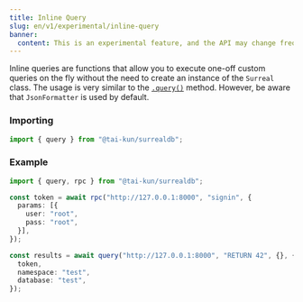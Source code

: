 ```yaml
---
title: Inline Query
slug: en/v1/experimental/inline-query
banner:
  content: This is an experimental feature, and the API may change frequently.
---
```


Inline queries are functions that allow you to execute one-off custom queries on the fly without the need to create an instance of the `Surreal` class. The usage is very similar to the [`.query()`](/en/guides/querying#query) method. However, be aware that `JsonFormatter` is used by default.

### Importing

```ts
import { query } from "@tai-kun/surrealdb";
```

### Example

```ts
import { query, rpc } from "@tai-kun/surrealdb";

const token = await rpc("http://127.0.0.1:8000", "signin", {
  params: [{
    user: "root",
    pass: "root",
  }],
});

const results = await query("http://127.0.0.1:8000", "RETURN 42", {}, {
  token,
  namespace: "test",
  database: "test",
});
```

